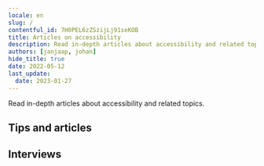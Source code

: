 ```yaml
---
locale: en
slug: /
contentful_id: 7H0PEL6zZSzijLj91seKOB
title: Articles on accessibility
description: Read in-depth articles about accessibility and related topics.
authors: [janjaap, johan]
hide_title: true
date: 2022-05-12
last_update:
  date: 2023-01-27
---
```


<Hero
  title="Accessibility articles"
/>

Read in-depth articles about accessibility and related topics.

## Tips and articles

<LinkList title="Accessibility articles - Link list" isHighlighted={true}>
  <LinkListItem url="/en/articles/disabilities" title="- Disabilities" pageTitle="Disabilities when using apps" shortDescription="This article provides a summary of the different disabilities. Here you can also find the number of Dutch people with a disability." icon="/img/light/Beperkingen.svg" iconAlt="Disabilities"/>
  <LinkListItem url="/en/articles/assistive-technologies" title="- Assistive technologies" pageTitle="Assistive technologies for using apps" shortDescription="This article provides a summary of the different assistive technologies." icon="/img/light/Hulpmiddelen.svg" iconAlt="Assistive Technologies"/>
  <LinkListItem url="/en/articles/accessible-app-beginners-guide" title="- An Accessible App. Where to start?" pageTitle="An accessible app. Where to start?" shortDescription="Making your app accessible to everyone: where do you start? These are the first steps you should take." icon="/img/light/Oplossingen.svg" iconAlt="Solutions"/>
  <LinkListItem url="/en/articles/gather-your-own-accessibility-data" title="- Gather your own accessibility data" pageTitle="Gather your own accessibility data" shortDescription="All ingredients to gain insight into the use of accessibility features in your own app." icon="/img/light/Diensten.svg" iconAlt="Services"/>
  <LinkListItem url="/en/articles/how-to-get-an-accessible-app-developed" title="- How to get an accessible app developed" pageTitle="How to get an accessible app developed" shortDescription="This article, aimed at non-developers, explains where to start if you want to have an app made accessible." icon="/img/light/Ontwikkeling.svg" iconAlt="Development"/>
  <LinkListItem url="/en/articles/how-we-built-appt-org" title="- How we built appt.org" pageTitle="How we built appt.org" shortDescription="We built appt.org by using Contentful in combination with Next.js, Typescript, Tailwind CSS and Google Cloud Run." icon="/img/light/Web.svg" iconAlt="Web globe icon"/>
  <LinkListItem url="/en/articles/automated-accessibility-testing-android-ios-apps" title="- Automated accessibility testing of Android and iOS apps" pageTitle="Automated accessibility testing of Android and iOS apps" shortDescription="You can run automated accessibility tests to check if your Android or iOS app meets accessibility requirements. This article lists tools to automatically test the accessibility of your app." icon="/img/light/Robot.svg" iconAlt="Icon of a robot's face, in a pink color"/>
  <LinkListItem url="/en/articles/contribute-code-samples-for-accessible-apps" title="- Contribute code samples" pageTitle="Contribute code samples for accessible apps" shortDescription="Contribute to our mission by sharing code samples of accessible apps." icon="/img/light/4.1.1.svg" iconAlt="WCAG 4.1.1 - Logo"/>
  <LinkListItem url="/en/handbook" title="- App accessibility handbook" pageTitle="App accessibility handbook" shortDescription="Our handbook is designed to learn the basic principles of app accessibility in straightforward way. " icon="/img/light/handbook.svg" iconAlt="Handbook icon"/>
  <LinkListItem url="/en/articles/native-versus-cross-frameworks-accessible-apps" title="- Native versus cross-platform frameworks to develop accessible apps" pageTitle="Native versus cross-platform frameworks to develop accessible apps" shortDescription="What framework to choose if you want to build an accessible app? Native has it benefits, but cross-platform frameworks are catching up."/>
</LinkList>

## Interviews

<TwoColumnBlock>
  <LeftColumn>
    <ColumnRow>
      <Quote
        quote="How many hours a day I use my phone? How many hours do you use your eyes?"
        name="Jesse"
        imageSrc="/img/light/Jesse.png"
        alt="Photo Jesse"
        linkLabel="Read the interview with Jesse"
        url="/en/articles/jesse"
      />
    </ColumnRow>
    <ColumnRow>
      <Quote
        quote="I’m not disabled, the world disables me."
        name="Darice"
        imageSrc="/img/light/Interview met dove eindgebruiken over inzetten van toegankelijkheid in mobiele apps.jpg"
        alt="Photo Darice"
        linkLabel="Read the interview with Darice"
        url="/en/articles/darice"
      />
    </ColumnRow>
    <ColumnRow>
      <Quote
        quote="My iPhone is my third eye."
        name="Jeroen"
        imageSrc="/img/light/Blinde app gebruiker Jeroen.jpg"
        alt="Jeroen - Asset"
        linkLabel="Read the interview with Jeroen"
        url="/en/articles/jeroen"
      />
    </ColumnRow>
  </LeftColumn>
  <RightColumn>
    <ColumnRow>
      <Quote
        quote="I try to reduce overstimulation on my mobile phone."
        name="Colinda"
        imageSrc="/img/light/colinda.jpg"
        alt="Colinda"
        linkLabel="Read the interview with Colinda"
        url="/en/articles/colinda"
      />
    </ColumnRow>
    <ColumnRow>
      <Quote
        quote="Accessibility features could also be aesthetically pleasing."
        name="Onno"
        imageSrc="/img/light/Interview met slechtziende gebruiker over mobiele applicaties op telefoons.jpg"
        alt="Photo Onno"
        linkLabel="Read the interview with Onno"
        url="/en/articles/onno"
      />
    </ColumnRow>
    <ColumnRow>
      <Quote
        quote="Resizing texts is a necessity for me. "
        name="Edith"
        imageSrc="/img/light/Edith-s.jpg"
        alt="Picture of Edith"
        linkLabel="Read the interview with Edith"
        url="/en/articles/edith"
      />
    </ColumnRow>
  </RightColumn>
</TwoColumnBlock>
